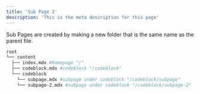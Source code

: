 ```yaml
---
title: 'Sub Page 2'
description: 'This is the meta description for this page'
---
```


Sub Pages are created by making a new folder that is the same name as the parent file.

```bash
root
└── content
  ├── index.mdx #homepage "/"
  ├── codeblock.mdx #codeblock "/codeblock"
  └── codeblock
    └── subpage.mdx #subpage under codeblock "/codeblock/subpage"
    └── subpage-2.mdx #subpage under codeblock "/codeblock/subpage-2"
```
